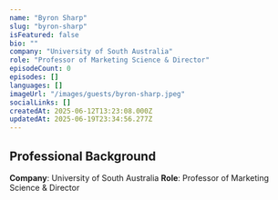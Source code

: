 ```yaml
---
name: "Byron Sharp"
slug: "byron-sharp"
isFeatured: false
bio: ""
company: "University of South Australia"
role: "Professor of Marketing Science & Director"
episodeCount: 0
episodes: []
languages: []
imageUrl: "/images/guests/byron-sharp.jpeg"
socialLinks: []
createdAt: 2025-06-12T13:23:08.000Z
updatedAt: 2025-06-19T23:34:56.277Z
---
```


## Professional Background

**Company**: University of South Australia
**Role**: Professor of Marketing Science & Director
